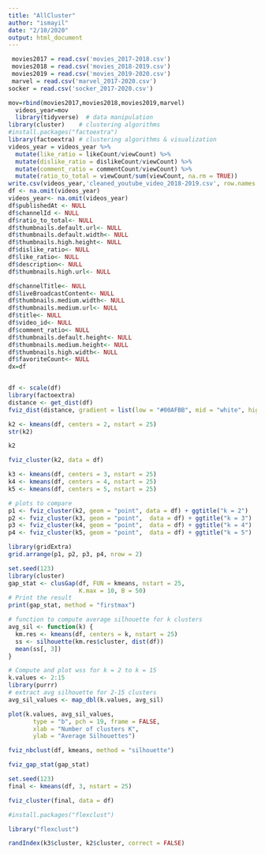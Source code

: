 ```yaml
---
title: "AllCluster"
author: "ismayil"
date: "2/10/2020"
output: html_document
---
```


```r
 movies2017 = read.csv('movies_2017-2018.csv')
 movies2018 = read.csv('movies_2018-2019.csv')
 movies2019 = read.csv('movies_2019-2020.csv')
 marvel = read.csv('marvel_2017-2020.csv')
socker = read.csv('socker_2017-2020.csv')

mov=rbind(movies2017,movies2018,movies2019,marvel)
  videos_year=mov
  library(tidyverse)  # data manipulation
library(cluster)    # clustering algorithms
#install.packages("factoextra")
library(factoextra) # clustering algorithms & visualization
videos_year = videos_year %>%
  mutate(like_ratio = likeCount/viewCount) %>% 
  mutate(dislike_ratio = dislikeCount/viewCount) %>%
  mutate(comment_ratio = commentCount/viewCount) %>% 
  mutate(ratio_to_total = viewCount/sum(viewCount, na.rm = TRUE))
write.csv(videos_year,'cleaned_youtube_video_2018-2019.csv', row.names = FALSE)
df <- na.omit(videos_year)
videos_year<- na.omit(videos_year)
df$publishedAt <- NULL
df$channelId <- NULL
df$ratio_to_total<- NULL
df$thumbnails.default.url<- NULL
df$thumbnails.default.width<- NULL
df$thumbnails.high.height<- NULL
df$dislike_ratio<- NULL
df$like_ratio<- NULL
df$description<- NULL
df$thumbnails.high.url<- NULL

df$channelTitle<- NULL
df$liveBroadcastContent<- NULL
df$thumbnails.medium.width<- NULL
df$thumbnails.medium.url<- NULL
df$title<- NULL
df$video_id<- NULL
df$comment_ratio<- NULL
df$thumbnails.default.height<- NULL
df$thumbnails.medium.height<- NULL
df$thumbnails.high.width<- NULL
df$favoriteCount<- NULL
dx=df


df <- scale(df)
library(factoextra)
distance <- get_dist(df)
fviz_dist(distance, gradient = list(low = "#00AFBB", mid = "white", high = "#FC4E07"))

k2 <- kmeans(df, centers = 2, nstart = 25)
str(k2)

k2

```

```r
fviz_cluster(k2, data = df)
```


```r
k3 <- kmeans(df, centers = 3, nstart = 25)
k4 <- kmeans(df, centers = 4, nstart = 25)
k5 <- kmeans(df, centers = 5, nstart = 25)

# plots to compare
p1 <- fviz_cluster(k2, geom = "point", data = df) + ggtitle("k = 2")
p2 <- fviz_cluster(k3, geom = "point",  data = df) + ggtitle("k = 3")
p3 <- fviz_cluster(k4, geom = "point",  data = df) + ggtitle("k = 4")
p4 <- fviz_cluster(k5, geom = "point",  data = df) + ggtitle("k = 5")

library(gridExtra)
grid.arrange(p1, p2, p3, p4, nrow = 2)
```
```r
set.seed(123)
library(cluster)
gap_stat <- clusGap(df, FUN = kmeans, nstart = 25,
                    K.max = 10, B = 50)
# Print the result
print(gap_stat, method = "firstmax")
```
```r
# function to compute average silhouette for k clusters
avg_sil <- function(k) {
  km.res <- kmeans(df, centers = k, nstart = 25)
  ss <- silhouette(km.res$cluster, dist(df))
  mean(ss[, 3])
}

# Compute and plot wss for k = 2 to k = 15
k.values <- 2:15
library(purrr)
# extract avg silhouette for 2-15 clusters
avg_sil_values <- map_dbl(k.values, avg_sil)

plot(k.values, avg_sil_values,
       type = "b", pch = 19, frame = FALSE, 
       xlab = "Number of clusters K",
       ylab = "Average Silhouettes")
```
```r
fviz_nbclust(df, kmeans, method = "silhouette")
```


```r
fviz_gap_stat(gap_stat)
```
```r
set.seed(123)
final <- kmeans(df, 3, nstart = 25)

```
```r
fviz_cluster(final, data = df)
```
```r
#install.packages("flexclust")

library("flexclust")
```

```r



randIndex(k3$cluster, k2$cluster, correct = FALSE)



```
